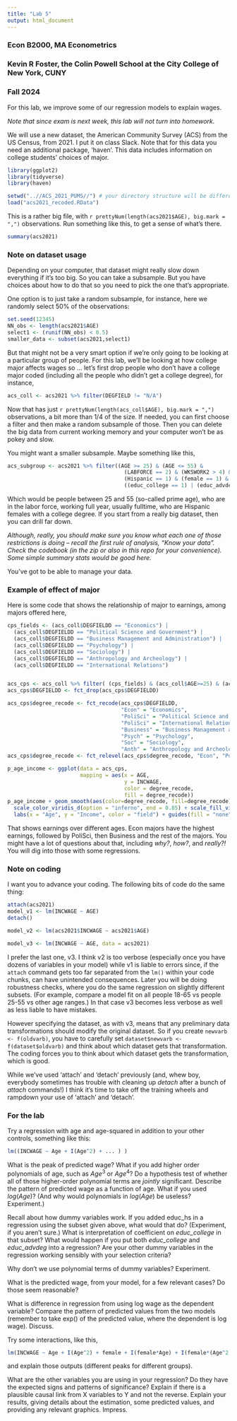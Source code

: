 ---
title: "Lab 5"
output: html_document
---
### Econ B2000, MA Econometrics
### Kevin R Foster, the Colin Powell School at the City College of New York, CUNY
### Fall 2024

For this lab, we improve some of our regression models to explain wages.

*Note that since exam is next week, this lab will not turn into homework.*

We will use a new dataset, the American Community Survey (ACS) from the US Census, from 2021. I put it on class Slack. Note that for this data you need an additional package, 'haven'. This data includes information on college students' choices of major.

```{r warning=FALSE, message=FALSE}
library(ggplot2)
library(tidyverse)
library(haven)

setwd("..//ACS_2021_PUMS//") # your directory structure will be different
load("acs2021_recoded.RData")

```
This is a rather big file, with `r prettyNum(length(acs2021$AGE), big.mark = ",")` observations. Run something like this, to get a sense of what's there. 

```{r eval=FALSE}
summary(acs2021)
```

### Note on dataset usage
Depending on your computer, that dataset might really slow down everything if it's too big. So you can take a subsample. But you have choices about how to do that so you need to pick the one that's appropriate.

One option is to just take a random subsample, for instance, here we randomly select 50% of the observations:
```{r eval=FALSE}
set.seed(12345)
NN_obs <- length(acs2021$AGE)
select1 <- (runif(NN_obs) < 0.5)
smaller_data <- subset(acs2021,select1)

```

But that might not be a very smart option if we're only going to be looking at a particular group of people. For this lab, we'll be looking at how college major affects wages so ... let's first drop people who don't have a college major coded (including all the people who didn't get a college degree), for instance,

```{r}
acs_coll <- acs2021 %>% filter(DEGFIELD != "N/A")

```
Now that has just `r prettyNum(length(acs_coll$AGE), big.mark = ",")` observations, a bit more than 1/4 of the size. If needed, you can first choose a filter and then make a random subsample of those. Then you can delete the big data from current working memory and your computer won't be as pokey and slow.

You might want a smaller subsample. Maybe something like this,
```{r eval=FALSE}
acs_subgroup <- acs2021 %>% filter((AGE >= 25) & (AGE <= 55) & 
                                     (LABFORCE == 2) & (WKSWORK2 > 4) & (UHRSWORK >= 35) &
                                     (Hispanic == 1) & (female == 1) & 
                                     ((educ_college == 1) | (educ_advdeg == 1)))
```
Which would be people between 25 and 55 (so-called prime age), who are in the labor force, working full year, usually fulltime, who are Hispanic females with a college degree. If you start from a really big dataset, then you can drill far down.

*Although, really, you should make sure you know what each one of those restrictions is doing -- recall the first rule of analysis, "Know your data". Check the codebook (in the zip or also in this repo for your convenience). Some simple summary stats would be good here.*

You've got to be able to manage your data.

### Example of effect of major
Here is some code that shows the relationship of major to earnings, among majors offered here,

```{r message=FALSE}

cps_fields <- (acs_coll$DEGFIELDD == "Economics") | 
  (acs_coll$DEGFIELDD == "Political Science and Government") |
  (acs_coll$DEGFIELDD == "Business Management and Administration") | 
  (acs_coll$DEGFIELDD == "Psychology") | 
  (acs_coll$DEGFIELDD == "Sociology") | 
  (acs_coll$DEGFIELDD == "Anthropology and Archeology") | 
  (acs_coll$DEGFIELDD == "International Relations")


acs_cps <- acs_coll %>% filter( (cps_fields) & (acs_coll$AGE>=25) & (acs_coll$AGE<=65) )
acs_cps$DEGFIELDD <- fct_drop(acs_cps$DEGFIELDD)

acs_cps$degree_recode <- fct_recode(acs_cps$DEGFIELDD, 
                                    "Econ" = "Economics",
                                    "PoliSci" = "Political Science and Government",
                                    "PoliSci" = "International Relations",
                                    "Business" = "Business Management and Administration",
                                    "Psych" = "Psychology",
                                    "Soc" = "Sociology",
                                    "Anth" = "Anthropology and Archeology")
acs_cps$degree_recode <- fct_relevel(acs_cps$degree_recode, "Econ", "PoliSci", "Business") 

p_age_income <- ggplot(data = acs_cps,
                       mapping = aes(x = AGE,
                                     y = INCWAGE,
                                     color = degree_recode,
                                     fill = degree_recode))
p_age_income + geom_smooth(aes(color=degree_recode, fill=degree_recode)) + 
  scale_color_viridis_d(option = "inferno", end = 0.85) + scale_fill_viridis_d(option = "inferno", end = 0.75) + 
  labs(x = "Age", y = "Income", color = "field") + guides(fill = "none")

```

That shows earnings over different ages. Econ majors have the highest earnings, followed by PoliSci, then Business and the rest of the majors. You might have a lot of questions about that, including *why?*, *how?*, and *really?!* You will dig into those with some regressions.

### Note on coding
I want you to advance your coding. The following bits of code do the same thing:
```{r eval=FALSE}
attach(acs2021)
model_v1 <- lm(INCWAGE ~ AGE)
detach()

model_v2 <- lm(acs2021$INCWAGE ~ acs2021$AGE)

model_v3 <- lm(INCWAGE ~ AGE, data = acs2021)

```
I prefer the last one, v3. I think v2 is too verbose (especially once you have dozens of variables in your model) while v1 is liable to errors since, if the `attach` command gets too far separated from the `lm()` within your code chunks, can have unintended consequences. Later you will be doing robustness checks, where you do the same regression on slightly different subsets. (For example, compare a model fit on all people 18-65 vs people 25-55 vs other age ranges.) In that case v3 becomes less verbose as well as less liable to have mistakes.

However specifying the dataset, as with v3, means that any preliminary data transformations should modify the original dataset. So if you create `newvarb <- f(oldvarb)`, you have to carefully set `dataset$newvarb <- f(dataset$oldvarb)` and think about which dataset gets that transformation. The coding forces you to think about which dataset gets the transformation, which is good.

While we've used 'attach' and 'detach' previously (and, whew boy, everybody sometimes has trouble with cleaning up *detach* after a bunch of *attach* commands!) I think it's  time to take off the training wheels and rampdown your use of 'attach' and 'detach'.


### For the lab
Try a regression with age and age-squared in addition to your other controls, something like this:

```{r eval=FALSE}
lm((INCWAGE ~ Age + I(Age^2) + ... ) )

```

What is the peak of predicted wage? What if you add higher order polynomials of age, such as $Age^3$ or $Age^4$? Do a hypothesis test of whether all of those higher-order polynomial terms are *jointly* significant. Describe the pattern of predicted wage as a function of age. What if you used $log(Age)$? (And why would polynomials in $log(Age)$ be useless? Experiment.)

Recall about how dummy variables work. If you added educ_hs in a regression using the subset given above, what would that do? (Experiment, if you aren't sure.) What is interpretation of coefficient on *educ_college* in that subset? What would happen if you put both *educ_college* and *educ_advdeg* into a regression? Are your other dummy variables in the regression working sensibly with your selection criteria?

Why don't we use polynomial terms of dummy variables? Experiment.

What is the predicted wage, from your model, for a few relevant cases? Do those seem reasonable?

What is difference in regression from using log wage as the dependent variable? Compare the pattern of predicted values from the two models (remember to take exp() of the predicted value, where the dependent is log wage). Discuss.

Try some interactions, like this,
```{r eval=FALSE}
lm(INCWAGE ~ Age + I(Age^2) + female + I(female*Age) + I(female*(Age^2) + ... ) 
```
and explain those outputs (different peaks for different groups).

What are the other variables you are using in your regression? Do they have the expected signs and patterns of significance? Explain if there is a plausible causal link from X variables to Y and not the reverse. Explain your results, giving details about the estimation, some predicted values, and providing any relevant graphics. Impress.

